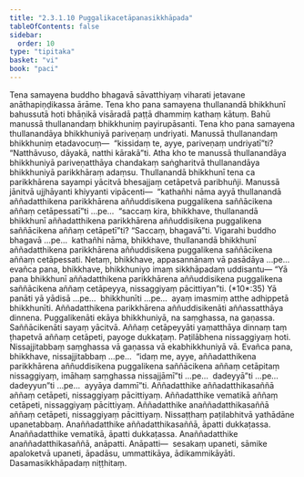 ```yaml
---
title: "2.3.1.10 Puggalikacetāpanasikkhāpada"
tableOfContents: false
sidebar:
  order: 10
type: "tipitaka"
basket: "vi"
book: "paci"
---
```



<DynamicBreadcrumb />

<Division number="778" book="paci" e="ch" v="2" p="333">

<Paragraph number="2529" book="paci">
Tena samayena buddho bhagavā sāvatthiyaṃ viharati jetavane anāthapiṇḍikassa ārāme. Tena kho pana samayena thullanandā bhikkhunī bahussutā hoti bhāṇikā visāradā paṭṭā dhammiṃ kathaṃ kātuṃ. Bahū manussā thullanandaṃ bhikkhuniṃ payirupāsanti. Tena kho pana samayena thullanandāya bhikkhuniyā pariveṇaṃ undriyati. Manussā thullanandaṃ bhikkhuniṃ etadavocuṃ—  “kissidaṃ te, ayye, pariveṇaṃ undriyatī”ti? “Natthāvuso, dāyakā, natthi kārakā”ti. Atha kho te manussā thullanandāya bhikkhuniyā pariveṇatthāya chandakaṃ saṅgharitvā thullanandāya bhikkhuniyā parikkhāraṃ adaṃsu. Thullanandā bhikkhunī tena ca parikkhārena sayampi yācitvā bhesajjaṃ cetāpetvā paribhuñji.
</Paragraph>

<Paragraph number="2530" book="paci">
Manussā jānitvā ujjhāyanti khiyyanti vipācenti—  “kathañhi nāma ayyā thullanandā aññadatthikena parikkhārena aññuddisikena puggalikena saññācikena aññaṃ cetāpessatī”ti …pe…  “saccaṃ kira, bhikkhave, thullanandā bhikkhunī aññadatthikena parikkhārena aññuddisikena puggalikena saññācikena aññaṃ cetāpetī”ti? “Saccaṃ, bhagavā”ti. Vigarahi buddho bhagavā …pe…  kathañhi nāma, bhikkhave, thullanandā bhikkhunī aññadatthikena parikkhārena aññuddisikena puggalikena saññācikena aññaṃ cetāpessati. Netaṃ, bhikkhave, appasannānaṃ vā pasādāya …pe…  evañca pana, bhikkhave, bhikkhuniyo imaṃ sikkhāpadaṃ uddisantu—
</Paragraph>

</Division>
<Division number="779" book="paci" e="ch" v="2" p="334">

<Paragraph number="2531" book="paci">
<Emphasis>“Yā pana bhikkhunī aññadatthikena parikkhārena aññuddisikena puggalikena saññācikena aññaṃ cetāpeyya, nissaggiyaṃ pācittiyan”</Emphasis>ti. (*10*:<Emphasis>35</Emphasis>)
</Paragraph>

</Division>
<Division number="780" book="paci" e="ch" v="2" p="334">

<Paragraph number="2532" book="paci">
<Emphasis>Yā panā</Emphasis>ti yā yādisā …pe…  bhikkhunīti …pe…  ayaṃ imasmiṃ atthe adhippetā bhikkhunīti.
</Paragraph>

<Paragraph number="2533" book="paci">
<Emphasis>Aññadatthikena parikkhārena aññuddisikenā</Emphasis>ti aññassatthāya dinnena.
</Paragraph>

<Paragraph number="2534" book="paci">
<Emphasis>Puggalikenā</Emphasis>ti ekāya bhikkhuniyā, na saṃghassa, na gaṇassa.
</Paragraph>

<Paragraph number="2535" book="paci">
<Emphasis>Saññācikenā</Emphasis>ti sayaṃ yācitvā.
</Paragraph>

<Paragraph number="2536" book="paci">
<Emphasis>Aññaṃ cetāpeyyā</Emphasis>ti yaṃatthāya dinnaṃ taṃ ṭhapetvā aññaṃ cetāpeti, payoge dukkaṭaṃ. Paṭilābhena nissaggiyaṃ hoti. Nissajjitabbaṃ saṃghassa vā gaṇassa vā ekabhikkhuniyā vā. Evañca pana, bhikkhave, nissajjitabbaṃ …pe…  “idaṃ me, ayye, aññadatthikena parikkhārena aññuddisikena puggalikena saññācikena aññaṃ cetāpitaṃ nissaggiyaṃ, imāhaṃ saṃghassa nissajjāmī”ti …pe…  dadeyyā”ti …pe…  dadeyyun”ti …pe…  ayyāya dammī”ti.
</Paragraph>

</Division>
<Division number="781" book="paci" e="ch" v="2" p="334">

<Paragraph number="2537" book="paci">
Aññadatthike aññadatthikasaññā aññaṃ cetāpeti, nissaggiyaṃ pācittiyaṃ. Aññadatthike vematikā aññaṃ cetāpeti, nissaggiyaṃ pācittiyaṃ. Aññadatthike anaññadatthikasaññā aññaṃ cetāpeti, nissaggiyaṃ pācittiyaṃ. Nissaṭṭhaṃ paṭilabhitvā yathādāne upanetabbaṃ.
</Paragraph>

<Paragraph number="2538" book="paci">
Anaññadatthike aññadatthikasaññā, āpatti dukkaṭassa. Anaññadatthike vematikā, āpatti dukkaṭassa. Anaññadatthike anaññadatthikasaññā, anāpatti.
</Paragraph>

</Division>
<Division number="782" book="paci" e="ch" v="2" p="334">

<Paragraph number="2539" book="paci">
Anāpatti—  sesakaṃ upaneti, sāmike apaloketvā upaneti, āpadāsu, ummattikāya, ādikammikāyāti.

</Paragraph>
</Division>

<Paragraph number="2540" type="center" book="paci">
Dasamasikkhāpadaṃ niṭṭhitaṃ.
</Paragraph>